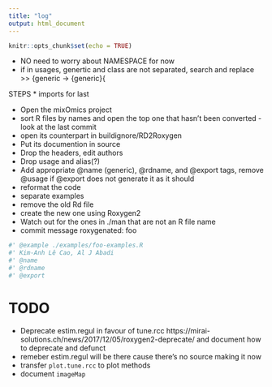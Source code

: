 ```yaml
---
title: "log"
output: html_document
---
```


```r
knitr::opts_chunk$set(echo = TRUE)
```

* NO need to worry about NAMESPACE for now
* if in usages, genertic and class are not separated, search and replace >> {generic -> {generic}{

STEPS
* imports for last

* Open the mixOmics project
* sort R files by names and open the top one that hasn't been converted - look at the last commit
* open its counterpart in buildignore/RD2Roxygen
* Put its documention in source
* Drop the headers, edit authors
* Drop usage and alias(?)
* Add appropriate @name (generic), @rdname, and @export tags, remove @usage if @export does not generate it as it should
* reformat the code
* separate examples
* remove the old Rd file
* create the new one using Roxygen2
* Watch out for the ones in ./man that are not an R file name
* commit message
    roxygenated: foo
```r
#' @example ./examples/foo-examples.R
#' Kim-Anh Lê Cao, Al J Abadi
#' @name
#' @rdname
#' @export
```

# TODO

* Deprecate estim.regul in favour of tune.rcc https://mirai-solutions.ch/news/2017/12/05/roxygen2-deprecate/ and document how to deprecate and defunct
* remeber estim.regul will be there cause there's no source making it now
* transfer `plot.tune.rcc` to plot methods
* document `imageMap`


